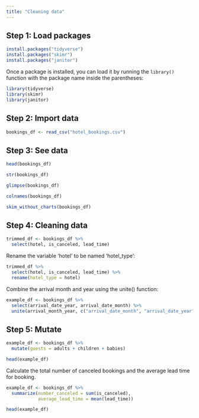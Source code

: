 ```yaml
---
title: "Cleaning data"
---
```


## Step 1: Load packages

```r
install.packages("tidyverse")
install.packages("skimr")
install.packages("janitor")
```

Once a package is installed, you can load it by running the `library()` function with the package name inside the parentheses:

```r
library(tidyverse)
library(skimr)
library(janitor)
```
## Step 2: Import data

```r
bookings_df <- read_csv("hotel_bookings.csv")
```
## Step 3: See data

```r
head(bookings_df)
```

```r
str(bookings_df)
```

```r
glimpse(bookings_df)
```

```r
colnames(bookings_df)
```

```r
skim_without_charts(bookings_df)
```
## Step 4: Cleaning data


```r
trimmed_df <- bookings_df %>% 
  select(hotel, is_canceled, lead_time)
```

Rename the variable 'hotel' to be named 'hotel_type':
```r
trimmed_df %>% 
  select(hotel, is_canceled, lead_time) %>% 
  rename(hotel_type = hotel)
```

Combine the arrival month and year using the unite() function:

```r
example_df <- bookings_df %>%
  select(arrival_date_year, arrival_date_month) %>% 
  unite(arrival_month_year, c("arrival_date_month", "arrival_date_year"), sep = " ")
```

## Step 5: Mutate

```r
example_df <- bookings_df %>%
  mutate(guests = adults + children + babies)

head(example_df)
```

Calculate the total number of canceled bookings and the average lead time for booking.

```r
example_df <- bookings_df %>%
  summarize(number_canceled = sum(is_canceled),
            average_lead_time = mean(lead_time))

head(example_df)
```
